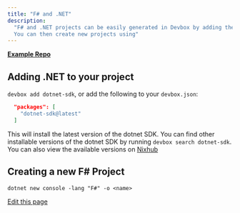 ```yaml
---
title: "F# and .NET"
description:
  "F# and .NET projects can be easily generated in Devbox by adding the dotnet SDK to your project.
  You can then create new projects using"
---
```


[**Example Repo**](https://github.com/jetify-com/devbox/tree/main/examples/development/fsharp)

## Adding .NET to your project[​](#adding-net-to-your-project "Direct link to Adding .NET to your project")

`devbox add dotnet-sdk`, or add the following to your `devbox.json`:

```json
  "packages": [
    "dotnet-sdk@latest"
  ]
```

This will install the latest version of the dotnet SDK. You can find other installable versions of
the dotnet SDK by running `devbox search dotnet-sdk`. You can also view the available versions on
[Nixhub](https://www.nixhub.io/search?q=dotnet)

## Creating a new F# Project[​](#creating-a-new-f-project "Direct link to Creating a new F# Project")

`dotnet new console -lang "F#" -o <name>`

[Edit this page](https://github.com/jetify-com/devbox/tree/main/docs/app/docs/devbox-examples/languages/fsharp.md)
